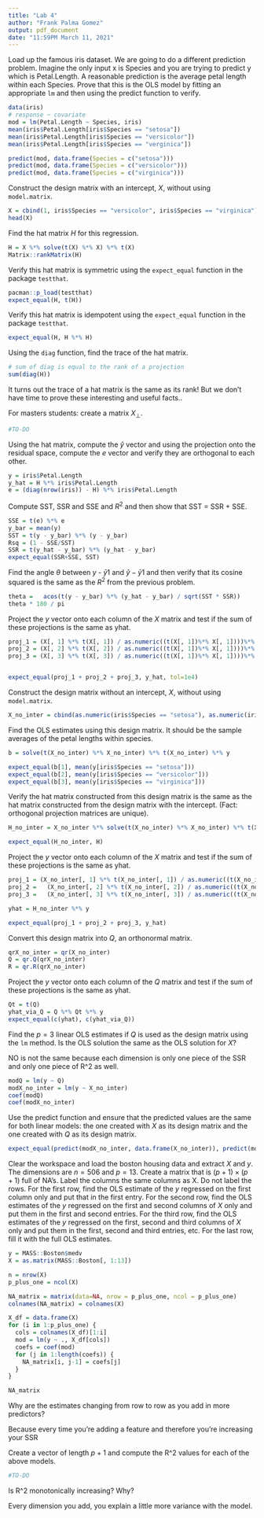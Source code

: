 ```yaml
---
title: "Lab 4"
author: "Frank Palma Gomez"
output: pdf_document
date: "11:59PM March 11, 2021"
---
```


Load up the famous iris dataset. We are going to do a different prediction problem. Imagine the only input x is Species and you are trying to predict y which is Petal.Length. A reasonable prediction is the average petal length within each Species. Prove that this is the OLS model by fitting an appropriate `lm` and then using the predict function to verify.

```r
data(iris)
# response ~ covariate
mod = lm(Petal.Length ~ Species, iris)
mean(iris$Petal.Length[iris$Species == "setosa"]) 
mean(iris$Petal.Length[iris$Species == "versicolor"]) 
mean(iris$Petal.Length[iris$Species == "verginica"]) 

predict(mod, data.frame(Species = c("setosa")))
predict(mod, data.frame(Species = c("versicolor")))
predict(mod, data.frame(Species = c("virginica")))
```

Construct the design matrix with an intercept, $X$, without using `model.matrix`.

```r
X = cbind(1, iris$Species == "versicolor", iris$Species == "virginica") 
head(X) 
```

Find the hat matrix $H$ for this regression.

```r
H = X %*% solve(t(X) %*% X) %*% t(X) 
Matrix::rankMatrix(H)
```

Verify this hat matrix is symmetric using the `expect_equal` function in the package `testthat`.

```r
pacman::p_load(testthat) 
expect_equal(H, t(H))
```

Verify this hat matrix is idempotent using the `expect_equal` function in the package `testthat`.

```r
expect_equal(H, H %*% H)
```

Using the `diag` function, find the trace of the hat matrix.

```r
# sum of diag is equal to the rank of a projection
sum(diag(H))
```

It turns out the trace of a hat matrix is the same as its rank! But we don't have time to prove these interesting and useful facts..

For masters students: create a matrix $X_\perp$.

```r
#TO-DO
```

Using the hat matrix, compute the $\hat{y}$ vector and using the projection onto the residual space, compute the $e$ vector and verify they are orthogonal to each other.

```r
y = iris$Petal.Length
y_hat = H %*% iris$Petal.Length 
e = (diag(nrow(iris)) - H) %*% iris$Petal.Length
```

Compute SST, SSR and SSE and $R^2$ and then show that SST = SSR + SSE.

```r
SSE = t(e) %*% e
y_bar = mean(y)
SST = t(y - y_bar) %*% (y - y_bar) 
Rsq = (1 - SSE/SST)
SSR = t(y_hat - y_bar) %*% (y_hat - y_bar)
expect_equal(SSR+SSE, SST)
```

Find the angle $\theta$ between $y$ - $\bar{y}1$ and $\hat{y} - \bar{y}1$ and then verify that its cosine squared is the same as the $R^2$ from the previous problem.

```r
theta =   acos(t(y - y_bar) %*% (y_hat - y_bar) / sqrt(SST * SSR))
theta * 180 / pi
```

Project the $y$ vector onto each column of the $X$ matrix and test if the sum of these projections is the same as yhat.

```r
proj_1 = (X[, 1] %*% t(X[, 1]) / as.numeric((t(X[, 1])%*% X[, 1])))%*% y
proj_2 = (X[, 2] %*% t(X[, 2]) / as.numeric((t(X[, 1])%*% X[, 1])))%*% y
proj_3 = (X[, 3] %*% t(X[, 3]) / as.numeric((t(X[, 1])%*% X[, 1])))%*% y


expect_equal(proj_1 + proj_2 + proj_3, y_hat, tol=1e4)
```

Construct the design matrix without an intercept, $X$, without using `model.matrix`.

```r
X_no_inter = cbind(as.numeric(iris$Species == "setosa"), as.numeric(iris$Species == "versicolor"), as.numeric(iris$Species == "virginica"))
```

Find the OLS estimates using this design matrix. It should be the sample averages of the petal lengths within species.

```r
b = solve(t(X_no_inter) %*% X_no_inter) %*% t(X_no_inter) %*% y

expect_equal(b[1], mean(y[iris$Species == "setosa"]))
expect_equal(b[2], mean(y[iris$Species == "versicolor"]))
expect_equal(b[3], mean(y[iris$Species == "virginica"]))
```


Verify the hat matrix constructed from this design matrix is the same as the hat matrix constructed from the design matrix with the intercept. (Fact: orthogonal projection matrices are unique).

```r
H_no_inter = X_no_inter %*% solve(t(X_no_inter) %*% X_no_inter) %*% t(X_no_inter) 

expect_equal(H_no_inter, H)
```

Project the $y$ vector onto each column of the $X$ matrix and test if the sum of these projections is the same as yhat.

```r
proj_1 = (X_no_inter[, 1] %*% t(X_no_inter[, 1]) / as.numeric((t(X_no_inter[, 1])%*% X_no_inter[, 1])))%*% y
proj_2 =   (X_no_inter[, 2] %*% t(X_no_inter[, 2]) / as.numeric((t(X_no_inter[, 2])%*% X_no_inter[, 2])))%*% y
proj_3 =   (X_no_inter[, 3] %*% t(X_no_inter[, 3]) / as.numeric((t(X_no_inter[, 3])%*% X_no_inter[, 3])))%*% y

yhat = H_no_inter %*% y

expect_equal(proj_1 + proj_2 + proj_3, y_hat)

```

Convert this design matrix into $Q$, an orthonormal matrix.

```r
qrX_no_inter = qr(X_no_inter)
Q = qr.Q(qrX_no_inter)
R = qr.R(qrX_no_inter)
```

Project the $y$ vector onto each column of the $Q$ matrix and test if the sum of these projections is the same as yhat.

```r
Qt = t(Q)
yhat_via_Q = Q %*% Qt %*% y
expect_equal(c(yhat), c(yhat_via_Q))
```

Find the $p=3$ linear OLS estimates if $Q$ is used as the design matrix using the `lm` method. Is the OLS solution the same as the OLS solution for $X$?

NO is not the same because each dimension is only one piece of the SSR and only one piece of R^2 as well. 

```r
modQ = lm(y ~ Q) 
modX_no_inter = lm(y ~ X_no_inter)
coef(modQ)
coef(modX_no_inter)
```

Use the predict function and ensure that the predicted values are the same for both linear models: the one created with $X$ as its design matrix and the one created with $Q$ as its design matrix.

```r
expect_equal(predict(modX_no_inter, data.frame(X_no_inter)), predict(modQ, data.frame(X_no_inter)))
```


Clear the workspace and load the boston housing data and extract $X$ and $y$. The dimensions are $n=506$ and $p=13$. Create a matrix that is $(p + 1) \times (p + 1)$ full of NA's. Label the columns the same columns as X. Do not label the rows. For the first row, find the OLS estimate of the $y$ regressed on the first column only and put that in the first entry. For the second row, find the OLS estimates of the $y$ regressed on the first and second columns of $X$ only and put them in the first and second entries. For the third row, find the OLS estimates of the $y$ regressed on the first, second and third columns of $X$ only and put them in the first, second and third entries, etc. For the last row, fill it with the full OLS estimates.

```r
y = MASS::Boston$medv
X = as.matrix(MASS::Boston[, 1:13])

n = nrow(X)
p_plus_one = ncol(X)

NA_matrix = matrix(data=NA, nrow = p_plus_one, ncol = p_plus_one)
colnames(NA_matrix) = colnames(X)

X_df = data.frame(X)
for (i in 1:p_plus_one) {
  cols = colnames(X_df)[1:i]
  mod = lm(y ~ ., X_df[cols])
  coefs = coef(mod)
  for (j in 1:length(coefs)) {
    NA_matrix[i, j-1] = coefs[j]
  }
}

NA_matrix
```

Why are the estimates changing from row to row as you add in more predictors?

Because every time you're adding a feature and therefore you're increasing your SSR

Create a vector of length $p+1$ and compute the R^2 values for each of the above models. 

```r
#TO-DO
```

Is R^2 monotonically increasing? Why?

Every dimension you add, you explain a little more variance with the model. 